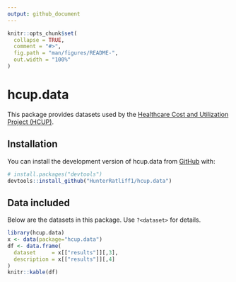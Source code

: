 ```yaml
---
output: github_document
---
```


<!-- README.md is generated from README.Rmd. Please edit that file -->

```r
knitr::opts_chunk$set(
  collapse = TRUE,
  comment = "#>",
  fig.path = "man/figures/README-",
  out.width = "100%"
)
```

# hcup.data

<!-- badges: start -->
<!-- badges: end -->

This package provides datasets used by the [Healthcare Cost and Utilization Project (HCUP)](https://www.hcup-us.ahrq.gov/tools_software.jsp). 

## Installation

You can install the development version of hcup.data from [GitHub](https://github.com/) with:

``` r
# install.packages("devtools")
devtools::install_github("HunterRatliff1/hcup.data")
```

## Data included

Below are the datasets in this package. Use `?<dataset>` for details.

```r
library(hcup.data)
x <- data(package="hcup.data")
df <- data.frame(
  dataset     = x[["results"]][,3],
  description = x[["results"]][,4]
)
knitr::kable(df)
```

